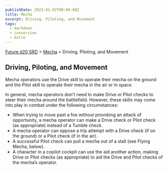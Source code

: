 ```yaml
---
publishDate: 2023-01-02T00:00:00Z
title: Mecha
excerpt: Driving, Piloting, and Movement
tags:
  - markdown
  - conversion
  - Astro
---
```






[Future d20 SRD](/#futureD20) > [Mecha](future-d20-srd-mecha-index) > Driving, Piloting, and Movement




## Driving, Piloting, and Movement


Mecha operators use the Drive skill to operate their mecha on the ground and the Pilot skill to operate their mecha in the air or in space.


In general, mecha operators don’t need to make Drive or Pilot checks to steer their mecha around the battlefield. However, these skills may come into play in combat under the following circumstances:


- When trying to move past a foe without provoking an attack of opportunity, a mecha operator can make a Drive check or Pilot check (as appropriate) instead of a Tumble check.
- A mecha operator can oppose a trip attempt with a Drive check (if on the ground) or a Pilot check (if in the air).
- A successful Pilot check can pull a mecha out of a stall (see Flying Mecha, below).
- A character in a copilot cockpit can use the aid another action, making Drive or Pilot checks (as appropriate) to aid the Drive and Pilot checks of the mecha’s operator.



